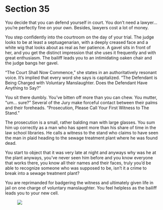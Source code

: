 # Section 35 {#sec-35}

You decide that you can defend yourself in court. You don’t need a lawyer… you’re perfectly fine on your own. Besides, lawyers cost a lot of money.

You step confidently into the courtroom on the day of your trial. The judge looks to be at least a septuagenarian, with a deeply creased face and a white wig that looks about as real as her patience. A gavel sits in front of her, and you get the distinct impression that she uses it frequently and with great enthusiasm. The bailiff leads you to an intimidating oaken chair and the judge bangs her gavel. 

“The Court Shall Now Commence,” she states in an authoritatively resonant voice. It’s implied that every word she says is capitalized. “The Defendant is Being Charged with Voluntary Manslaughter. Does the Defendant Have Anything to Say?” 

You sit there dumbly. You’ve bitten off more than you can chew. You mutter, “um… sure?” Several of the Jury make forceful contact between their palms and their foreheads. “Prosecution, Please Call Your First Witness to The Stand.” 

The prosecution is a small, rather balding man with large glasses. You sum him up correctly as a man who has spent more than his share of time in the law school libraries. He calls a witness to the stand who claims to have seen the man in plaid heading to the sewage treatment plant where he was found dead. 

You start to object that it was very late at night and anyways why was he at the plant anyways, you’ve never seen him before and you know everyone that works there, you know all their names and their faces, truly you’d be able to recognize someone who was supposed to be, isn’t it a crime to break into a sewage treatment plant?

You are reprimanded for badgering the witness and ultimately given life in jail on one charge of voluntary manslaughter. You feel helpless as the bailiff leads you to your new cell. 

![&nbsp;](images/x.svg)
